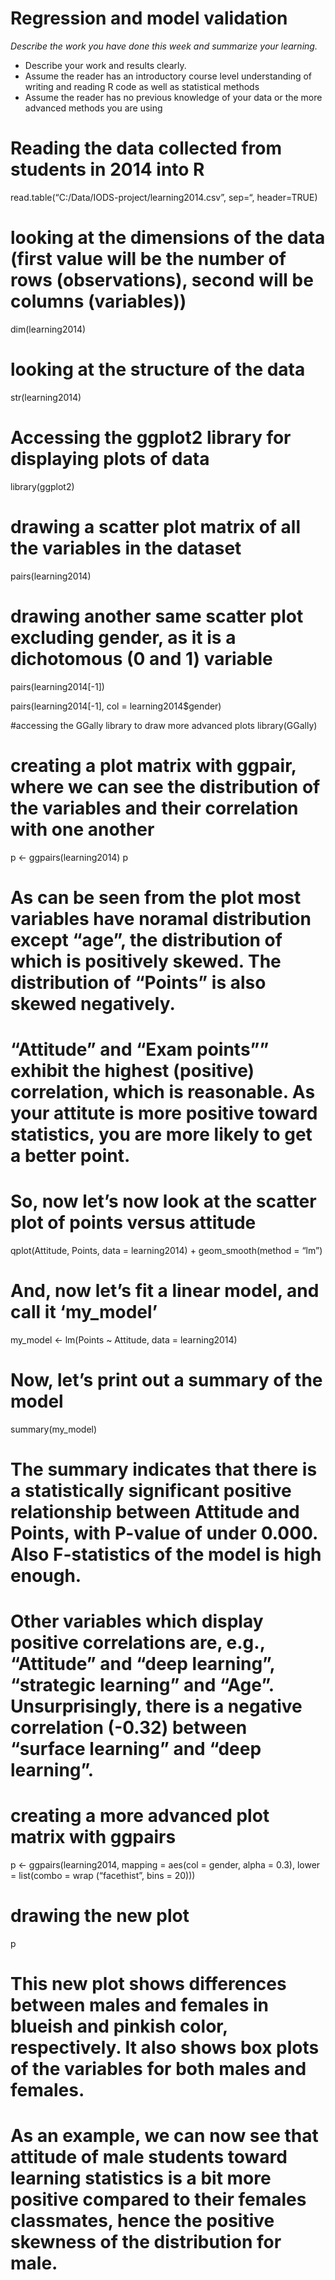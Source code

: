 # Regression and model validation

*Describe the work you have done this week and summarize your learning.*

- Describe your work and results clearly. 
- Assume the reader has an introductory course level understanding of writing and reading R code as well as statistical methods
- Assume the reader has no previous knowledge of your data or the more advanced methods you are using  

# Reading the data collected from students in 2014 into R  
read.table("C:/Data/IODS-project/learning2014.csv", sep="\t", header=TRUE)

# looking at the dimensions of the data (first value will be the number of rows (observations), second will be columns (variables))
dim(learning2014)

# looking at the structure of the data
str(learning2014)

# Accessing the ggplot2 library for displaying plots of data
library(ggplot2)

# drawing a scatter plot matrix of all the variables in the dataset
pairs(learning2014)

# drawing another same scatter plot excluding gender, as it is a dichotomous (0 and 1) variable
pairs(learning2014[-1])

pairs(learning2014[-1], col = learning2014$gender)

#accessing the GGally library to draw more advanced plots
library(GGally)

# creating a plot matrix with ggpair, where we can see the distribution of the variables and their correlation with one another 
p <- ggpairs(learning2014)
p

# As can be seen from the plot most variables have noramal distribution except "age", the distribution of which is positively skewed. The distribution of "Points" is also skewed negatively.  

# "Attitude" and "Exam points"" exhibit the highest (positive) correlation, which is reasonable. As your attitute is more positive toward statistics, you are more likely to get a better point.

# So, now let's now look at the scatter plot of points versus attitude
qplot(Attitude, Points, data = learning2014) + geom_smooth(method = "lm")

# And, now let's fit a linear model, and call it 'my_model'
my_model <- lm(Points ~ Attitude, data = learning2014)

# Now, let's print out a summary of the model
summary(my_model)

# The summary indicates that there is a statistically significant positive relationship between Attitude and Points, with P-value of under 0.000. Also F-statistics of the model is high enough. 

# Other variables which display positive correlations are, e.g., "Attitude" and "deep learning", "strategic learning" and "Age". Unsurprisingly, there is a negative correlation (-0.32) between "surface learning" and "deep learning".

# creating a more advanced plot matrix with ggpairs
p <- ggpairs(learning2014, mapping = aes(col = gender, alpha = 0.3), lower = list(combo = wrap ("facethist", bins = 20)))

# drawing the new plot
p

# This new plot shows differences between males and females in blueish and pinkish color, respectively. It also shows box plots of the variables for both males and females. 

# As an example, we can now see that attitude of male students toward learning statistics is a bit more positive compared to their females classmates, hence the positive skewness of the distribution for male. 
